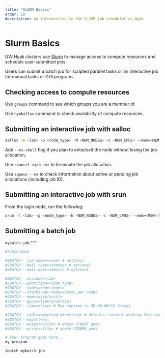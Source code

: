 ```yaml
---
title: "SLURM Basics"
order: 10
description: An introduction to the SLURM job scheduler on Hyak
---
```

# Slurm Basics

UW Hyak clusters use [Slurm](https://slurm.schedmd.com/) to manage access to compute resources and
schedule user-submitted jobs.

Users can submit a batch job for scripted parallel tasks or an interactive job for manual tasks or
GUI programs.

## Checking access to compute resources

Use `groups` command to see which groups you are a member of.

Use `hyakalloc` command to check availability of compute resources.

## Submitting an interactive job with salloc

```bash
salloc -A <lab> -p <node_type> -N <NUM_NODES> -c <NUM_CPUS> --mem=<MEM>[UNIT] --time=DD-HH:MM:SS
```

Add `--no-shell` flag if you plan to enter/exit the node without losing the job allocation.

Use `scancel <job_id>` to terminate the job allocation.

Use `squeue --me` to check information about active or pending job allocations (including job ID).

## Submitting an interactive job with srun

From the login node, run the following:

```bash
srun -A <lab> -p <node_type> -N <NUM_NODES> -c <NUM_CPUS> --mem=<MEM>[UNIT] --time=DD-HH:MM:SS --pty /bin/bash
```

## Submitting a batch job

::: callout-note
`mybatch.job`
^^^
```bash
#!/bin/bash

#SBATCH --job-name=<name> # optional
#SBATCH --mail-type=<status> # optional
#SBATCH --mail-user=<email> # optional

#SBATCH --account=<lab>
#SBATCH --partition=<node_type>
#SBATCH --nodes=<num_nodes>
#SBATCH --ntasks-per-node=<cores_per_node>
#SBATCH --mem=<size[unit]>
#SBATCH --gpus=<type:quantity>
#SBATCH --time=<time> # Max runtime in DD-HH:MM:SS format.

#SBATCH --chdir=<working directory> # default: current working directory
#SBATCH --export=all
#SBATCH --output=<file> # where STDOUT goes
#SBATCH --error=<file> # where STDERR goes

# Your program goes here...
my_program
```
:::


```bash
sbatch mybatch.job
```